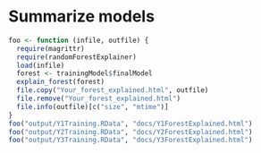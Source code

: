 # Summarize models

```r
foo <- function (infile, outfile) {
  require(magrittr)
  require(randomForestExplainer)
  load(infile)
  forest <- trainingModel$finalModel
  explain_forest(forest)
  file.copy("Your_forest_explained.html", outfile)
  file.remove("Your_forest_explained.html")
  file.info(outfile)[c("size", "mtime")]
}
foo("output/Y1Training.RData", "docs/Y1ForestExplained.html")
foo("output/Y2Training.RData", "docs/Y2ForestExplained.html")
foo("output/Y3Training.RData", "docs/Y3ForestExplained.html")
```
